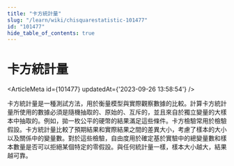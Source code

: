 ```yaml
---
title: "卡方統計量"
slug: "/learn/wiki/chisquarestatistic-101477"
id: "101477"
hide_table_of_contents: true
---
```



# 卡方統計量

<ArticleMeta id={101477} updatedAt={'2023-09-26 13:58:54'} />
<div className='border-solid border-b border-t-0 my-4 border-[var(--ifm-color-gray-300)]' />

卡方統計量是一種測試方法，用於衡量模型與實際觀察數據的比較。計算卡方統計量所使用的數據必須是隨機抽取的、原始的、互斥的，並且來自於獨立變量的大樣本中抽取的。例如，拋一枚公平的硬幣的結果滿足這些條件。卡方檢驗常用於檢驗假設。卡方統計量比較了預期結果和實際結果之間的差異大小，考慮了樣本的大小以及關係中的變量數。對於這些檢驗，自由度用於確定基於實驗中的總變量數和樣本數量是否可以拒絕某個特定的零假設。與任何統計量一樣，樣本大小越大，結果越可靠。
